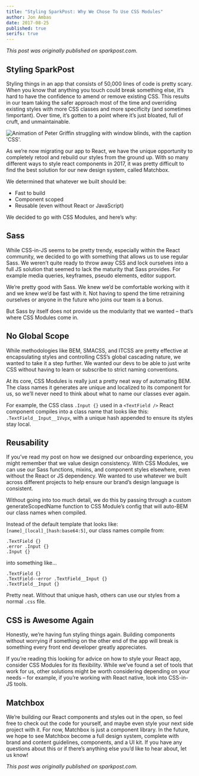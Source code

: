 ```yaml
---
title: "Styling SparkPost: Why We Chose To Use CSS Modules"
author: Jon Ambas
date: 2017-08-25
published: true
serifs: true
---
```



_This post was originally published on <ExternalLink to="https://www.sparkpost.com/blog/why-chose-css-modules/">sparkpost.com</ExternalLink>._

## Styling SparkPost

Styling things in an app that consists of 50,000 lines of code is pretty scary. When you know that anything you touch could break something else, it’s hard to have the confidence to amend or remove existing CSS. This results in our team taking the safer approach most of the time and overriding existing styles with more CSS classes and more specificity (and sometimes !important). Over time, it’s gotten to a point where it’s just bloated, full of cruft, and unmaintainable.

<Image
  src={CSS}
  caption="CSS is hard"
  alt="Animation of Peter Griffin struggling with window blinds, with the caption 'CSS'."
  variant="small"
/>

As we’re now migrating our app to React, we have the unique opportunity to completely retool and rebuild our styles from the ground up. With <ExternalLink to="https://github.com/paypal/glamorous">so</ExternalLink> <ExternalLink to="https://github.com/styled-components/styled-components">many</ExternalLink> <ExternalLink to="https://github.com/tkh44/emotion">different</ExternalLink> <ExternalLink to="https://github.com/cssinjs/jss">ways</ExternalLink> <ExternalLink to="https://github.com/Khan/aphrodite">to</ExternalLink> <ExternalLink to="https://github.com/rofrischmann/fela">style</ExternalLink> <ExternalLink to="https://github.com/smyte/jsxstyle">react</ExternalLink> <ExternalLink to="https://github.com/MicheleBertoli/css-in-js">components</ExternalLink> in 2017, it was pretty difficult to find the best solution for our new design system, called Matchbox.

We determined that whatever we built should be:

- Fast to build
- Component scoped
- Reusable (even without React or JavaScript)

We decided to go with <ExternalLink to="https://github.com/css-modules/css-modules/">CSS Modules</ExternalLink>, and here’s why:

## Sass

While CSS-in-JS seems to be pretty trendy, especially within the React community, we decided to go with something that allows us to use regular <ExternalLink to="http://sass-lang.com/">Sass</ExternalLink>. We weren’t quite ready to throw away CSS and lock ourselves into a full JS solution that seemed to lack the maturity that Sass provides. For example media queries, keyframes, pseudo elements, editor support.

We’re pretty good with Sass. We knew we’d be comfortable working with it and we knew we’d be fast with it. Not having to spend the time retraining ourselves or anyone in the future who joins our team is a bonus.

But Sass by itself does not provide us the modularity that we wanted – that’s where CSS Modules come in.

## No Global Scope

While methodologies like <ExternalLink to="http://getbem.com/">BEM</ExternalLink>, <ExternalLink to="https://smacss.com/">SMACSS</ExternalLink>, and <ExternalLink to="https://www.xfive.co/blog/itcss-scalable-maintainable-css-architecture/">ITCSS</ExternalLink> are pretty effective at encapsulating styles and controlling CSS’s global cascading nature, we wanted to take it a step further. We wanted our devs to be able to just write CSS without having to learn or subscribe to strict naming conventions.

At its core, CSS Modules is really just a pretty neat way of automating BEM. The class names it generates are unique and localized to its component for us, so we’ll never need to think about what to name our classes ever again.

For example, the CSS class `.Input {}` used in a `<TextField />` React component compiles into a class name that looks like this: `.TextField__Input__1Vvpx`, with a unique hash appended to ensure its styles stay local.

## Reusability

If you’ve read my post on how we <ExternalLink to="https://www.sparkpost.com/blog/better-onboarding-experience/">designed our onboarding experience</ExternalLink>, you might remember that we value design consistency. With CSS Modules, we can use our Sass functions, mixins, and component styles elsewhere, even without the React or JS dependency. We wanted to use whatever we built across different projects to help ensure our brand’s design language is consistent.

Without going into too much detail, we do this by passing through a custom <ExternalLink to="https://github.com/gajus/babel-plugin-react-css-modules#configuration">generateScopedName</ExternalLink> function to CSS Module’s config that will <ExternalLink to="https://github.com/SparkPost/matchbox/blob/master/config/rollup/scopeClasses.js">auto-BEM</ExternalLink> our class names when compiled.

Instead of the default template that looks like:
`[name]_[local]_[hash:base64:5]`, our class names compile from:

```
.TextField {}
.error .Input {}
.Input {}
```

into something like…

```
.TextField {}
.TextField--error .TextField__Input {}
.TextField__Input {}
```

Pretty neat. Without that unique hash, others can use our styles from a normal `.css` file.

## CSS is Awesome Again

Honestly, we’re having fun styling things again. Building components without worrying if something on the other end of the app will break is something every front end developer greatly appreciates.

If you’re reading this looking for advice on how to style your React app, consider CSS Modules for its flexibility. While we’ve found a set of tools that work for us, other solutions might be worth considering depending on your needs – for example, if you’re working with React native, look into <ExternalLink to="https://github.com/MicheleBertoli/css-in-js">CSS-in-JS tools</ExternalLink>.

## Matchbox

We’re building our React components and styles out in the open, so feel free to <ExternalLink to="https://github.com/SparkPost/matchbox">check out the code for yourself</ExternalLink>, and maybe even style your next side project with it. For now, Matchbox is just a component library. In the future, we hope to see Matchbox become a full design system, complete with brand and content guidelines, components, and a UI kit. If you have any questions about this or if there’s anything else you’d like to hear about, let us know!

_This post was originally published on <ExternalLink to="https://www.sparkpost.com/blog/why-chose-css-modules/">sparkpost.com</ExternalLink>._
